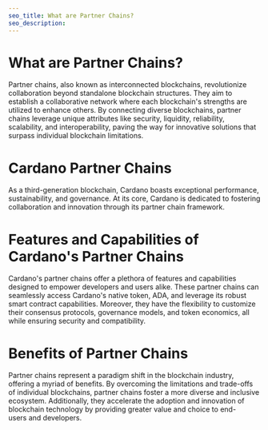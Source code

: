 ```yaml
---
seo_title: What are Partner Chains?
seo_description: 
---
```


# What are Partner Chains?
Partner chains, also known as interconnected blockchains, revolutionize collaboration beyond standalone blockchain structures. They aim to establish a collaborative network where each blockchain's strengths are utilized to enhance others. By connecting diverse blockchains, partner chains leverage unique attributes like security, liquidity, reliability, scalability, and interoperability, paving the way for innovative solutions that surpass individual blockchain limitations.

# Cardano Partner Chains
As a third-generation blockchain, Cardano boasts exceptional performance, sustainability, and governance. At its core, Cardano is dedicated to fostering collaboration and innovation through its partner chain framework.

# Features and Capabilities of Cardano's Partner Chains
Cardano's partner chains offer a plethora of features and capabilities designed to empower developers and users alike. These partner chains can seamlessly access Cardano's native token, ADA, and leverage its robust smart contract capabilities. Moreover, they have the flexibility to customize their consensus protocols, governance models, and token economics, all while ensuring security and compatibility.

# Benefits of Partner Chains
Partner chains represent a paradigm shift in the blockchain industry, offering a myriad of benefits. By overcoming the limitations and trade-offs of individual blockchains, partner chains foster a more diverse and inclusive ecosystem. Additionally, they accelerate the adoption and innovation of blockchain technology by providing greater value and choice to end-users and developers.
